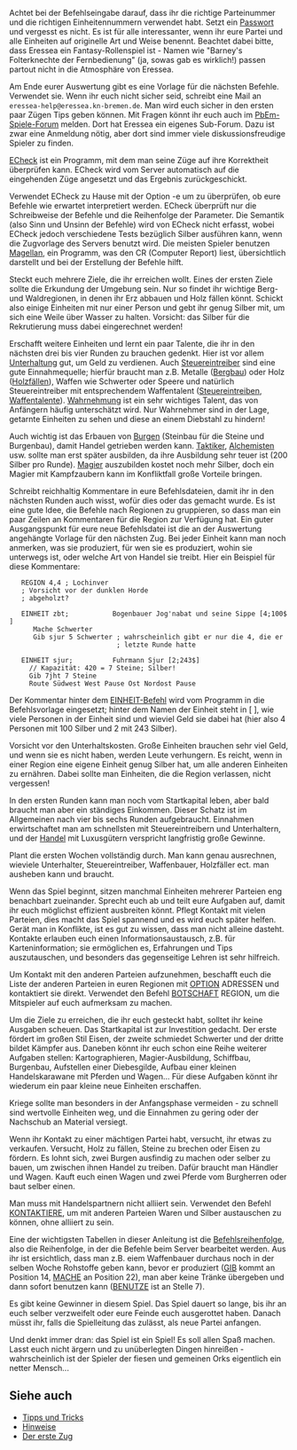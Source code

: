 Achtet bei der Befehlseingabe darauf, dass ihr die richtige Parteinummer und die richtigen Einheitennummern verwendet habt. Setzt ein [[PASSWORT|Passwort]] und vergesst es nicht. Es ist für alle interessanter, wenn ihr eure Partei und alle Einheiten auf originelle Art und Weise benennt. Beachtet dabei bitte, dass Eressea ein Fantasy-Rollenspiel ist - Namen wie "Barney's Folterknechte der Fernbedienung" (ja, sowas gab es wirklich!) passen partout nicht in die Atmosphäre von Eressea.

Am Ende eurer Auswertung gibt es eine Vorlage für die nächsten Befehle. Verwendet sie. Wenn ihr euch nicht sicher seid, schreibt eine Mail an <tt>eressea-help@eressea.kn-bremen.de</tt>. Man wird euch sicher in den ersten paar Zügen Tips geben können.
Mit Fragen könnt ihr euch auch im [http://www.pbem-spiele.de/ PbEm-Spiele-Forum] melden. Dort hat Eressea ein eigenes Sub-Forum. Dazu ist zwar eine Anmeldung nötig, aber dort sind immer viele diskussionsfreudige Spieler zu finden.

[[ECheck]] ist ein Programm, mit dem man seine Züge auf ihre Korrektheit überprüfen kann. ECheck wird vom Server automatisch auf die eingehenden Züge angesetzt und das Ergebnis zurückgeschickt.

Verwendet ECheck zu Hause mit der Option -e um zu überprüfen, ob eure Befehle wie erwartet interpretiert werden. ECheck überprüft nur die Schreibweise der Befehle und die Reihenfolge der Parameter. Die Semantik (also Sinn und Unsinn der Befehle) wird von ECheck nicht erfasst, wobei ECheck jedoch verschiedene Tests bezüglich Silber ausführen kann, wenn die Zugvorlage des Servers benutzt wird. Die meisten Spieler benutzen [[Magellan]], ein Programm, was den CR (Computer Report) liest, übersichtlich darstellt und bei der Erstellung der Befehle hilft.

Steckt euch mehrere Ziele, die ihr erreichen wollt. Eines der ersten Ziele sollte die Erkundung der Umgebung sein. Nur so findet ihr wichtige Berg- und Waldregionen, in denen ihr Erz abbauen und Holz fällen könnt. Schickt also einige Einheiten mit nur einer Person und gebt ihr genug Silber mit, um sich eine Weile über Wasser zu halten. Vorsicht: das Silber für die Rekrutierung muss dabei eingerechnet werden!

Erschafft weitere Einheiten und lernt ein paar Talente, die ihr in den nächsten drei bis vier Runden zu brauchen gedenkt. Hier ist vor allem [[UNTERHALTE|Unterhaltung]] gut, um Geld zu verdienen. Auch [[TREIBE|Steuereintreiber]] sind eine gute Einnahmequelle; hierfür braucht man z.B. Metalle ([[Rohstoffe#Vom_Bergbau|Bergbau]]) oder Holz ([[Rohstoffe#Tief_im_Wald|Holzfällen]]), Waffen wie Schwerter oder Speere und natürlich Steuereintreiber mit entsprechendem Waffentalent ([[Talente#Arbeiten.2C_Unterhaltung.2C_Steuern_und_Handel|Steuereintreiben]], [[Talente#Waffentalente_und_Ausdauer|Waffentalente]]). [[Wahrnehmung]] ist ein sehr wichtiges Talent, das von Anfängern häufig unterschätzt wird. Nur Wahrnehmer sind in der Lage, getarnte Einheiten zu sehen und diese an einem Diebstahl zu hindern!

Auch wichtig ist das Erbauen von [[Burg]]en (Steinbau für die Steine und Burgenbau), damit Handel getrieben werden kann. [[Taktik]]er, [[Liste der Talente|Alchemisten]] usw. sollte man erst später ausbilden, da ihre Ausbildung sehr teuer ist (200 Silber pro Runde). [[Magie]]r auszubilden kostet noch mehr Silber, doch ein Magier mit Kampfzaubern kann im Konfliktfall große Vorteile bringen.

Schreibt reichhaltig Kommentare in eure Befehlsdateien, damit ihr in den nächsten Runden auch wisst, wofür dies oder das gemacht wurde. Es ist eine gute Idee, die Befehle nach Regionen zu gruppieren, so dass man ein paar Zeilen an Kommentaren für die Region zur Verfügung hat. Ein guter Ausgangspunkt für eure neue Befehlsdatei ist die an der Auswertung angehängte Vorlage für den nächsten Zug. Bei jeder Einheit kann man noch anmerken, was sie produziert, für wen sie es produziert, wohin sie unterwegs ist, oder welche Art von Handel sie treibt. Hier ein Beispiel für diese Kommentare:

    REGION 4,4 ; Lochinver
    ; Vorsicht vor der dunklen Horde
    ; abgeholzt?

    EINHEIT zbt;           Bogenbauer Jog'nabat und seine Sippe [4;100$]
       Mache Schwerter
       Gib sjur 5 Schwerter ; wahrscheinlich gibt er nur die 4, die er
                            ; letzte Runde hatte

    EINHEIT sjur;          Fuhrmann Sjur [2;243$]
      // Kapazität: 420 = 7 Steine; Silber!
      Gib 7jht 7 Steine
      Route Südwest West Pause Ost Nordost Pause

Der Kommentar hinter dem [[EINHEIT|EINHEIT-Befehl]] wird vom Programm in die Befehlsvorlage eingesetzt; hinter dem Namen der Einheit steht in [ ], wie viele Personen in der Einheit sind und wieviel Geld sie dabei hat (hier also 4 Personen mit 100 Silber und 2 mit 243 Silber).

Vorsicht vor den Unterhaltskosten. Große Einheiten brauchen sehr viel Geld, und wenn sie es nicht haben, werden Leute verhungern. Es reicht, wenn in einer Region eine eigene Einheit genug Silber hat, um alle anderen Einheiten zu ernähren. Dabei sollte man Einheiten, die die Region verlassen, nicht vergessen!

In den ersten Runden kann man noch vom Startkapital leben, aber bald braucht man aber ein ständiges Einkommen. Dieser Schatz ist im Allgemeinen nach vier bis sechs Runden aufgebraucht. Einnahmen erwirtschaftet man am schnellsten mit Steuereintreibern und Unterhaltern, und der [[Handel]] mit Luxusgütern verspricht langfristig große Gewinne.

Plant die ersten Wochen vollständig durch. Man kann genau ausrechnen, wieviele Unterhalter, Steuereintreiber, Waffenbauer, Holzfäller ect. man ausheben kann und braucht.

Wenn das Spiel beginnt, sitzen manchmal Einheiten mehrerer Parteien eng benachbart zueinander. Sprecht euch ab und teilt eure Aufgaben auf, damit ihr euch möglichst effizient ausbreiten könnt. Pflegt Kontakt mit vielen Parteien, dies macht das Spiel spannend und es wird euch später helfen. Gerät man in Konflikte, ist es gut zu wissen, dass man nicht alleine dasteht. Kontakte erlauben euch einen Informationsaustausch, z.B. für Karteninformation; sie ermöglichen es, Erfahrungen und Tips auszutauschen, und besonders das gegenseitige Lehren ist sehr hilfreich.

Um Kontakt mit den anderen Parteien aufzunehmen, beschafft euch die Liste der anderen Parteien in euren Regionen mit [[OPTION]] ADRESSEN und kontaktiert sie direkt. Verwendet den Befehl [[BOTSCHAFT]] REGION, um die Mitspieler auf euch aufmerksam zu machen.

Um die Ziele zu erreichen, die ihr euch gesteckt habt, solltet ihr keine Ausgaben scheuen. Das Startkapital ist zur Investition gedacht. Der erste fördert im großen Stil Eisen, der zweite schmiedet Schwerter und der dritte bildet Kämpfer aus. Daneben könnt ihr euch schon eine Reihe weiterer Aufgaben stellen: Kartographieren, Magier-Ausbildung, Schiffbau, Burgenbau, Aufstellen einer Diebesgilde, Aufbau einer kleinen Handelskarawane mit Pferden und Wagen... Für diese Aufgaben könnt ihr wiederum ein paar kleine neue Einheiten erschaffen.

Kriege sollte man besonders in der Anfangsphase vermeiden - zu schnell sind wertvolle Einheiten weg, und die Einnahmen zu gering oder der Nachschub an Material versiegt.

Wenn ihr Kontakt zu einer mächtigen Partei habt, versucht, ihr etwas zu verkaufen. Versucht, Holz zu fällen, Steine zu brechen oder Eisen zu fördern. Es lohnt sich, zwei Burgen ausfindig zu machen oder selber zu bauen, um zwischen ihnen Handel zu treiben. Dafür braucht man Händler und Wagen. Kauft euch einen Wagen und zwei Pferde vom Burgherren oder baut selber einen.

Man muss mit Handelspartnern nicht alliiert sein. Verwendet den Befehl [[KONTAKTIERE]], um mit anderen Parteien Waren und Silber austauschen zu können, ohne alliiert zu sein.

Eine der wichtigsten Tabellen in dieser Anleitung ist die [[Befehlsreihenfolge]], also die Reihenfolge, in der die Befehle beim Server bearbeitet werden. Aus ihr ist ersichtlich, dass man z.B. eiem Waffenbauer durchaus noch in der selben Woche Rohstoffe geben kann, bevor er produziert ([[GIB]] kommt an Position 14, [[MACHE]] an Position 22), man aber keine Tränke übergeben und dann sofort benutzen kann ([[BENUTZE]] ist an Stelle 7).

Es gibt keine Gewinner in diesem Spiel. Das Spiel dauert so lange, bis ihr an euch selber verzweifelt oder eure Feinde euch ausgerottet haben. Danach müsst ihr, falls die Spielleitung das zulässt, als neue Partei anfangen.

Und denkt immer dran: das Spiel ist ein Spiel! Es soll allen Spaß machen. Lasst euch nicht ärgern und zu unüberlegten Dingen hinreißen - wahrscheinlich ist der Spieler der fiesen und gemeinen Orks eigentlich ein netter Mensch...

== Siehe auch ==

* [[Tipps und Tricks]]
* [[Hinweise]]
* [[Der erste Zug]]

{{weiter|Xontormia-Express}}